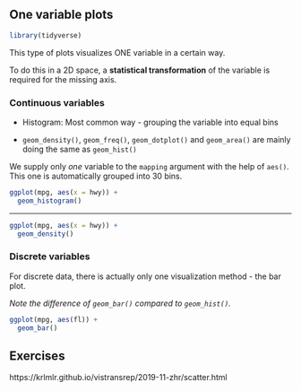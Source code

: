 ## One variable plots

```r
library(tidyverse)
```

This type of plots visualizes ONE variable in a certain way.

To do this in a 2D space, a **statistical transformation** of the variable is required for the missing axis.

### Continuous variables

- Histogram: Most common way - grouping the variable into equal bins

- `geom_density()`, `geom_freq()`, `geom_dotplot()` and `geom_area()` are mainly doing the same as `geom_hist()`

We supply only _one_ variable to the `mapping` argument with the help of `aes()`.
This one is automatically grouped into 30 bins.

```r
ggplot(mpg, aes(x = hwy)) +
  geom_histogram()
```

---

```r
ggplot(mpg, aes(x = hwy)) +
  geom_density()
```

### Discrete variables

For discrete data, there is actually only one visualization method - the bar plot.

  \smallskip

*Note the difference of `geom_bar()` compared to `geom_hist()`.*

```r
ggplot(mpg, aes(fl)) +
  geom_bar()
```

## Exercises

https://krlmlr.github.io/vistransrep/2019-11-zhr/scatter.html
